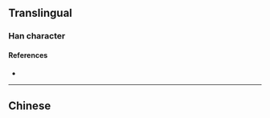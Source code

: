 {{character info/new}}
==Translingual==

===Han character===
{{Han char|rn=64|rad=手|as=08|sn=11|four=|canj=QILO|ids=⿰扌庚}}

====References====
* {{Han ref|kx=0440.181|hdz=31904.031|uh=63B6|ud=25526}}

----

==Chinese==
{{zh-see|捷|v}}